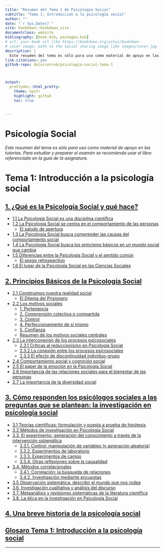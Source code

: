 ```yaml
--- 
title: "Resumen del Tema 1 de Psicología Social"
subtitle: "Tema 1: Introducción a la psicología social"
author: ""
date: "`r Sys.Date()`"
site: bookdown::bookdown_site
documentclass: website
bibliography: [book.bib, packages.bib]
# url: your book url like https://bookdown.org/yihui/bookdown
# cover-image: path to the social sharing image like images/cover.jpg
description: |
  Este resumen del tema es sólo para uso como material de apoyo en las tutorías. Para estudiar y preparar el examén  se recomienda usar el libro referenciado en la guía de la asignatura.
link-citations: yes
github-repo: dalarconrub/psicologia-social-tema-1



output:
  prettydoc::html_pretty:
    theme: hpstr
    highlight: github
    toc: true
   
   
---
```



# Psicología Social {.unnumbered #book}

*Este resumen del tema es sólo para uso como material de apoyo en las tutorías. Para estudiar y preparar el examén  se recomienda usar el libro referenciado en la guía de la asignatura.*


# Tema 1: Introducción a la psicología social {.unnumbered} 

## [1. ¿Qué es la Psicología Social y qué hace?](#tema1) {.unnumbered}
- [1.1 La Psicología Social es una disciplina científica](#subtema1_1)
- [1.2 La Psicología Social se centra en el comportamiento de las personas](#subtema1_2)
  - [El saludo de apertura](#cuadro1_2_1)
- [1.3 La Psicología Social busca comprender las causas del comportamiento social](#subtema1_3)
- [1.4 La Psicología Social busca los principios básicos en un mundo social que cambia](#subtema1_4)
- [1.5 Diferencias entre la Psicología Social y el sentido común](#subtema1_5)
  - [El sesgo retrospectivo](#subtema1_5_1)
- [1.6 El lugar de la Psicología Social en las Ciencias Sociales](#subtema1_6)

## [2. Principios Básicos de la Psicología Social](#tema2) {.unnumbered}
- [2.1 Construimos nuestra realidad social](#subtema2_1)
  - [El Dilema del Prisionero](#cuadro2_1)
- [2.2 Los motivos sociales](#subtema2_2)
  - [1. Pertenencia](#subtema2_2_1)
  - [2. Comprensión colectiva o compartida](#subtema2_2_2)
  - [3. Control](#subtema2_2_3)
  - [4. Perfeccionamiento de sí mismo](#subtema2_2_4)
  - [5. Confianza](#subtema2_2_5)
  - [Resumen de los motivos sociales centrales](#subtema2_2_6)
- [2.3 La interconexión de los procesos psicosociales](#subtema2_3)
  - [2.3.1 Críticas al reduccionismo en Psicología Social](#subtema2_3_1)
  - [2.3.2 La conexión entre los procesos psicosociales](#subtema2_3_2)
  - [2.3.3 El efecto de discontinuidad individuo-grupo](#subtema2_3_3)
- [2.4 Comportamiento social y cognición social](#subtema2_4)
- [2.5 El papel de la emoción en la Psicología Social](#subtema2_5)
- [2.6 Importancia de las relaciones sociales para el bienestar de las personas](#subtema2_6)
- [2.7 La importancia de la diversidad social](#subtema2_7)

## [3. Cómo responden los psicólogos sociales a las preguntas que se plantean: la investigación en psicología social](#tema3) {.unnumbered}
- [3.1 Teorías científicas: formulación y puesta a prueba de hipótesis](#subtema3_1)
- [3.2 Métodos de investigación en Psicología Social](#subtema3_2)
- [3.3. El experimento: generación del conocimiento a través de la intervención sistemática](#subtema3_3)
  - [3.3.1. Control: manipulación de variables (y asignación aleatoria)](#subtema3_3_1)
  - [3.3.2. Experimentos de laboratorio](#subtema3_3_2)
  - [3.3.3. Experimentos de campo](#subtema3_3_3)
  - [3.3.4. Otras reflexiones sobre la causalidad](#subtema3_3_4)
- [3.4. Métodos correlacionales](#subtema3_4)
  - [3.4.1. Correlación: la búsqueda de relaciones](#subtema3_4_1)
  - [3.4.2. Investigación mediante encuestas](#subtema3_4_2)
- [3.5 Observación sistemática: describir el mundo que nos rodea ](#subtema3_5)
- [3.6. Investigación cualitativa y análisis del discurso](#subtema3_6)
- [3.7. Metaanálisis y revisiones sistemáticas de la literatura científica](#subtema3_7)
- [3.8. La ética en la investigación en Psicología Social](#subtema3_8)

## [4. Una breve historia de la psicología social](#tema4) {.unnumbered}

## [Glosaro Tema 1: Introducción a la psicología social](#glosario1) {.unnumbered}


---
